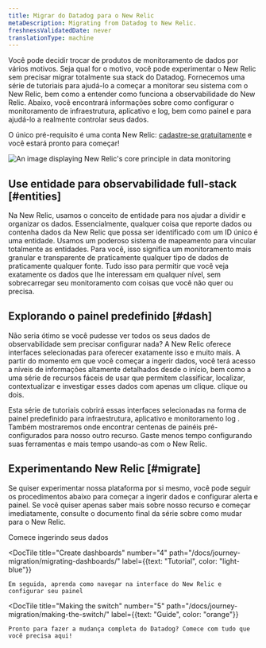 ```yaml
---
title: Migrar do Datadog para o New Relic
metaDescription: Migrating from Datadog to New Relic.
freshnessValidatedDate: never
translationType: machine
---
```


Você pode decidir trocar de produtos de monitoramento de dados por vários motivos. Seja qual for o motivo, você pode experimentar o New Relic sem precisar migrar totalmente sua stack do Datadog. Fornecemos uma série de tutoriais para ajudá-lo a começar a monitorar seu sistema com o New Relic, bem como a entender como funciona a observabilidade do New Relic. Abaixo, você encontrará informações sobre como configurar o monitoramento de infraestrutura, aplicativo e log, bem como painel e <InlinePopover type="alerts"/>para ajudá-lo a realmente controlar seus dados.

O único pré-requisito é uma conta New Relic: [cadastre-se gratuitamente](https://newrelic.com/signup) e você estará pronto para começar!

<img
  title="Our philosophy"
  alt="An image displaying New Relic's core principle in data monitoring"
  src="/images/migrate_image-crop_our-philosophy.webp"
/>

## Use entidade para observabilidade full-stack [#entities]

Na New Relic, usamos o conceito de entidade para nos ajudar a dividir e organizar os dados. Essencialmente, qualquer coisa que reporte dados ou contenha dados da New Relic que possa ser identificado com um ID único é uma entidade. Usamos um poderoso sistema de mapeamento para vincular totalmente as entidades. Para você, isso significa um monitoramento mais granular e transparente de praticamente qualquer tipo de dados de praticamente qualquer fonte. Tudo isso para permitir que você veja exatamente os dados que lhe interessam em qualquer nível, sem sobrecarregar seu monitoramento com coisas que você não quer ou precisa.

## Explorando o painel predefinido [#dash]

Não seria ótimo se você pudesse ver todos os seus dados de observabilidade sem precisar configurar nada? A New Relic oferece interfaces selecionadas para oferecer exatamente isso e muito mais. A partir do momento em que você começar a ingerir dados, você terá acesso a níveis de informações altamente detalhados desde o início, bem como a uma série de recursos fáceis de usar que permitem classificar, localizar, contextualizar e investigar esses dados com apenas um clique. clique ou dois.

Esta série de tutoriais cobrirá essas interfaces selecionadas na forma de painel predefinido para infraestrutura, aplicativo e monitoramento log . Também mostraremos onde encontrar centenas de painéis pré-configurados para nosso outro recurso. Gaste menos tempo configurando suas ferramentas e mais tempo usando-as com o New Relic.

## Experimentando New Relic [#migrate]

Se quiser experimentar nossa plataforma por si mesmo, você pode seguir os procedimentos abaixo para começar a ingerir dados e configurar alerta e painel. Se você quiser apenas saber mais sobre nosso recurso e começar imediatamente, consulte o documento final da série sobre como mudar para o New Relic.

<DocTiles numbered>
  <DocTile
    title="Start ingesting data"
    path="/docs/tutorial-dd-migration/installing-monitor/"
    label={{text: "Tutorial", color: "light-blue"}}
  >
    Comece ingerindo seus dados
  </DocTile>

  <DocTile
    title="Create dashboards"
    number="4"
    path="/docs/journey-migration/migrating-dashboards/"
    label={{text: "Tutorial", color: "light-blue"}}
  >
    Em seguida, aprenda como navegar na interface do New Relic e configurar seu painel
  </DocTile>

  <DocTile
    title="Making the switch"
    number="5"
    path="/docs/journey-migration/making-the-switch/"
    label={{text: "Guide", color: "orange"}}
  >
    Pronto para fazer a mudança completa do Datadog? Comece com tudo que você precisa aqui!
  </DocTile>
</DocTiles>
